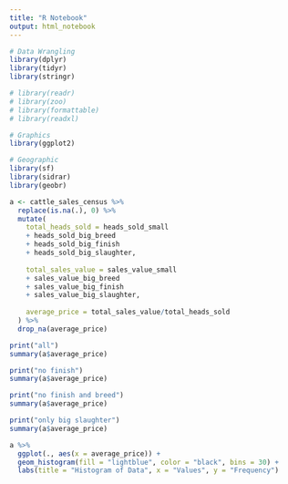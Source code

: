 ```yaml
---
title: "R Notebook"
output: html_notebook
---
```


```r
# Data Wrangling
library(dplyr)
library(tidyr)
library(stringr)

# library(readr)
# library(zoo)
# library(formattable)
# library(readxl)

# Graphics
library(ggplot2)

# Geographic
library(sf)
library(sidrar)
library(geobr)
```


```r
a <- cattle_sales_census %>%
  replace(is.na(.), 0) %>% 
  mutate(
    total_heads_sold = heads_sold_small 
    + heads_sold_big_breed
    + heads_sold_big_finish
    + heads_sold_big_slaughter,
    
    total_sales_value = sales_value_small 
    + sales_value_big_breed
    + sales_value_big_finish
    + sales_value_big_slaughter,
    
    average_price = total_sales_value/total_heads_sold
  ) %>% 
  drop_na(average_price)

```

```r
print("all")
summary(a$average_price)
```


```r
print("no finish")
summary(a$average_price)
```

```r
print("no finish and breed")
summary(a$average_price)
```

```r
print("only big slaughter")
summary(a$average_price)
```


```r
a %>% 
  ggplot(., aes(x = average_price)) +
  geom_histogram(fill = "lightblue", color = "black", bins = 30) +
  labs(title = "Histogram of Data", x = "Values", y = "Frequency")
```

